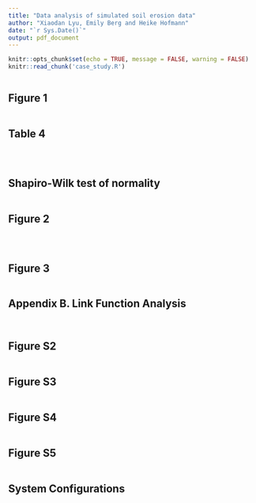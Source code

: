 ```yaml
---
title: "Data analysis of simulated soil erosion data"
author: "Xiaodan Lyu, Emily Berg and Heike Hofmann"
date: "`r Sys.Date()`"
output: pdf_document
---
```


```r
knitr::opts_chunk$set(echo = TRUE, message = FALSE, warning = FALSE)
knitr::read_chunk('case_study.R')
```

```r
```

## Figure 1
```r
```

## Table 4
```r
```

```r
```

```r
```

## Shapiro-Wilk test of normality
```r
```

## Figure 2
```r
```

```r
```

```r
```

## Figure 3
```r
```

## Appendix B. Link Function Analysis
```r
```

```r
```

## Figure S2
```r
```

## Figure S3
```r
```

## Figure S4
```r
```

## Figure S5
```r
```

## System Configurations
```r
```
